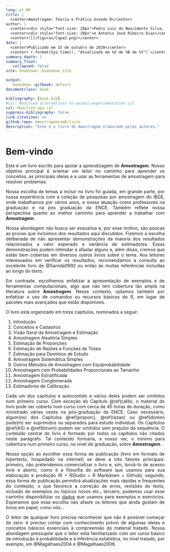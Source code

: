 ```yaml
---
lang: pt-BR
title: |
  <center>Amostragem: Teoria e Prática Usando R</center>
author: |
  <center><div style="font-size: 20px">Pedro Luis do Nascimento Silva, Zélia Magalhães Bianchini</center>
  <center><div style="font-size: 20px">e Antonio José Ribeiro Dias</center>
  <center>![](Figuras/Capa2.png)</center>
date: |
  <center>Publicado em 15 de outubro de 2020</center>
  <center>`r format(Sys.time(), "Atualizado em %d de %B de %Y")`</center>
summary_depth: 3
summary_float:
   collapsed: false
site: bookdown::bookdown_site

output:
   bookdown::gitbook: default
documentclass: book                   

bibliography: [book.bib]
#csl: Modified-alternatives-to-animal-experimentation.csl
csl: Modified-apa.csl
suppress-bibliography: false
link-citations: no
github-repo: AmostragemcomR/livro
description: "Este é o livro de Amostragem elaborado pelos autores."
---
```

# {-}

# Bem-vindo {-}
<div style="text-align: justify">
Este é um livro escrito para apoiar a aprendizagem de **Amostragem**. Nosso objetivo principal é orientar um leitor no caminho para aprender os conceitos, as principais ideias e a usar as ferramentas de amostragem para resolver problemas.

Nossa escolha de temas a incluir no livro foi guiada, em grande parte, por nossa experiência com a coleção de pesquisas por amostragem do IBGE, onde trabalhamos por vários anos, e nossa atuação como professores na graduação e na pós graduação da ENCE. Também reflete nossa perspectiva quanto ao melhor caminho para aprender a trabalhar com **Amostragem**.

Nossa abordagem não busca ser exaustiva e, por esse motivo, são poucas as provas que incluímos dos resultados aqui discutidos. Fizemos a escolha deliberada de não apresentar demonstrações da maioria dos resultados relacionados a valor esperado e variância de estimadores. Essas demonstrações podem intimidar e afastar alguns e, além disso, cremos que estão bem cobertas em diversos outros livros sobre o tema. Aos leitores interessados em verificar os resultados, recomendamos a consulta ao excelente livro de @Sarndal1992 ou então às muitas referências incluídas ao longo do texto.

Em contraste, escolhemos enfatizar a apresentação de exemplos e de ferramentas computacionais, algo que não tem cobertura tão ampla na literatura sobre **Amostragem**. Nesse contexto, optamos também por enfatizar o uso de comandos ou recursos básicos do R, em lugar de pacotes mais avançados que estão disponíveis.

O livro está organizado em treze capítulos, nominados a seguir:

1) Introdução
2) Conceitos e Cadastros 
3) Visão Geral da Amostragem e Estimação 
4) Amostragem Aleatória Simples  
5) Estimação de Proporções  
6) Estimação de Razões e Funções de Totais 
7) Estimação para Domínios de Estudo 
8) Amostragem Sistemática Simples 
9) Outros Métodos de Amostragem com Equiprobabilidade 
10) Amostragem com Probabilidades Proporcionais ao Tamanho  
11) Amostragem Estratificada 
12) Amostragem Conglomerada 
13) Estimadores de Calibração 

Cada um dos capítulos é autocontido e vários deles podem ser omitidos num primeiro curso. Com exceção do Capítulo \@ref(calib), o material do livro pode ser coberto num curso com cerca de 45 horas de duração, como ministrado várias vezes na pós-graduação da ENCE. Caso necessário, algum(ns) dos Capítulos \@ref(proporc), \@ref(razao) ou \@ref(domin) pode(m) ser suprimidos ou separados para estudo individual. Os Capítulos \@ref(AS) e \@ref(binom) podem ser omitidos sem prejuízo da sequência. O conteúdo central do livro é formado por todos os capítulos não citados neste parágrafo. Tal conteúdo formaria, a nosso ver, o mínimo para cobertura num primeiro curso, no nível de graduação, sobre **Amostragem**.

Nossa opção ao escolher essa forma de publicação (livro em formato de hipertexto, hospedado na internet) se deve a três fatores principais: primeiro, não pretendemos comercializar o livro e, sim, torná-lo de acesso livre e aberto, como é a filosofia do software que usamos para sua elaboração e produção (R + RStudio + R Markdown + Github); segundo, essa forma de publicação permitirá atualizações mais rápidas e frequentes do conteúdo, o que favorece a correção de erros, revisões do texto, inclusão de exemplos ou tópicos novos etc.; terceiro, podemos usar esse caminho disponibilizar os [dados](arquivos-de-dados-usados-no-livro.html) que usamos para exemplos e exercícios. Esperamos que essa escolha não afaste os leitores que ainda gostam de livros em papel, como nós...

O leitor de qualquer livro precisa reconhecer que não é possível começar do zero: é preciso contar com conhecimento prévio de algumas ideias e conceitos básicos essenciais à compreensão do material tratado. Nossa abordagem pressupõe que o leitor está familiarizado com um curso básico de introdução à probabilidade e à inferência estatística, no nível tratado, por exemplo, em @Magalhaes2004 e @Magalhaes2006.

